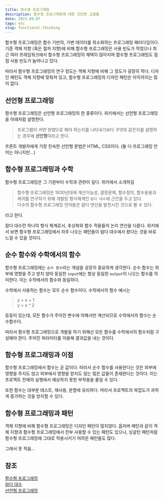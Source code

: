 ```yaml
---
title: 함수형 프로그래밍
description: 함수형 프로그래밍에 대한 간단한 고찰들
date: 2023.09.07
tags: etc
slug: functional-thinking
---
```


함수형 프로그래밍은 함수 기반의, 가변 데이터를 최소화하는 프로그래밍 패러다임이다.
기존 객체 지향 (혹은 절차 지향)에 비해 함수형 프로그래밍은 사용 빈도가 적었으나 최근 여러 프레임워크에서 함수형 프로그래밍의 채택이 많아지며 함수형 프로그래밍도 점점 사용 빈도가 늘어나고 있다.

따라서 함수형 프로그래밍의 연구 정도는 객체 지향에 비해 그 정도가 굉장히 적다.
디자인 패턴도 객체 지향에 맞춰져 있고, 함수형 프로그래밍의 디자인 패턴은 아직까지는 많이 없다.

## 선언형 프로그래밍

함수형 프로그래밍은 선언형 프로그래밍의 한 종류이다.
위키에서는 선언형 프로그래밍을 아래처럼 설명한다.

> 프로그램이 *어떤 방법*으로 해야 하는지를 나타내기보다 *무엇*과 같은지를 설명하는 경우에 **선언형**이라고 한다.

프론트 개발자에게 가장 친숙한 선언형 문법은 HTML, CSS이다. (둘 다 프로그래밍 언어는 아니지만...)

## 함수형 프로그래밍과 수학

함수형 프로그래밍은 그 기원부터 수학과 관련이 깊다.
위키에서 소개하길

> 함수형 프로그래밍은 1930년대에 계산가능성, 결정문제, 함수정의, 함수응용과 재귀를 연구하기 위해 개발된 형식체계인 `람다 대수`에 근간을 두고 있다.  
> 다수의 함수형 프로그래밍 언어들은 람다 연산을 발전시킨 것으로 볼 수 있다.

라고 한다.

람다 대수란 하나의 형식 체계로서, 추상화와 함수 적용들의 논리 연산을 다룬다.
위키에서 보면 함수형 프로그래밍에서 자주 나오는 패턴들이 람다 대수에서 왔다는 것을 바로 느낄 수 있을 것이다.

## 순수 함수와 수학에서의 함수

함수형 프로그래밍에는 `순수 함수`라는 개념을 굉장히 중요하게 생각한다.
순수 함수는 외부에 영향을 주고 받지 않아 동일한 `input`에는 항상 동일한 `output`이 나오는 함수를 의미한다.
이는 수학에서의 함수와 동일하다.

수학에서 사용하는 함수는 모두 순수 함수이다.
수학에서의 함수 예시는

> y = x + 1  
> y = x ^ 2

등등이 있는데, 모든 함수가 주어진 변수에 의해서만 계산되므로 수학에서의 함수는 순수함수다.

따라서 함수형 프로그래밍으로 개발을 하기 위해선 모든 함수를 수학에서의 함수처럼 구성해야 한다.
주어진 파라미터를 이용해 결과값을 내는 것이다.

## 함수형 프로그래밍과 이점

함수형 프로그래밍에서 함수는 곧 값이다.
따라서 순수 함수를 사용한다는 것은 외부에 영향을 주지도 않고 외부에서 영향을 받지도 않는 많은 값들이 존재한다는 것이다.
이는 프로젝트 전체의 실행에서 예상하지 못한 부작용을 줄일 수 있다.

또한 함수는 대부분 테스트, 재사용, 분할에 유리하다.
따라서 프로젝트의 복잡도가 과하게 증가하는 것을 방지할 수 있다.

## 함수형 프로그래밍과 패턴

객체 지향에 비해 함수형 프로그래밍은 디자인 패턴이 많지않다.
옵저버 패턴과 같이 객체 지향과 함수형 프로그래밍에서 전부 사용할 수 있는 패턴도 있으나, 싱글턴 패턴처럼 함수형 프로그래밍에 그대로 적용시키기 어려운 패턴들도 많다.

그래서 못 적음...

## 참조

[함수형 프로그래밍](https://ko.wikipedia.org/wiki/%ED%95%A8%EC%88%98%ED%98%95_%ED%94%84%EB%A1%9C%EA%B7%B8%EB%9E%98%EB%B0%8D)  
[람다 대수](https://ko.wikipedia.org/wiki/%EB%9E%8C%EB%8B%A4_%EB%8C%80%EC%88%98)  
[선언형 프로그래밍](https://ko.wikipedia.org/wiki/%EC%84%A0%EC%96%B8%ED%98%95_%ED%94%84%EB%A1%9C%EA%B7%B8%EB%9E%98%EB%B0%8D)

